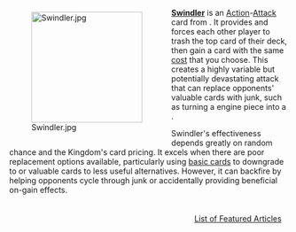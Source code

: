 <div style="float: left; margin: 0.5em 0.9em 0.4em 0;">[[File:Swindler.jpg|200px]]</div>

'''[[Swindler]]''' is an [[Action]]-[[Attack]] card from {{Set|Intrigue}}. It provides {{Costplus|2}} and forces each other player to trash the top card of their deck, then gain a card with the same [[cost]] that you choose. This creates a highly variable but potentially devastating attack that can replace opponents' valuable cards with junk, such as turning a {{Cost|5}} engine piece into a {{Card|Duchy}}.

Swindler's effectiveness depends greatly on random chance and the Kingdom's card pricing. It excels when there are poor replacement options available, particularly using [[basic cards]] to downgrade {{Card|Copper}} to {{Card|Curse}} or valuable cards to less useful alternatives. However, it can backfire by helping opponents cycle through junk or accidentally providing beneficial on-gain effects.

<div style="float: right; margin: 0.5em 0.9em 0.4em 0;">[[List of Featured Articles]]</div>
